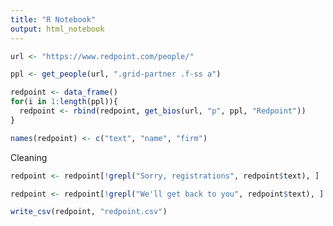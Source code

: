 ```yaml
---
title: "R Notebook"
output: html_notebook
---
```


```r
url <- "https://www.redpoint.com/people/"

ppl <- get_people(url, ".grid-partner .f-ss a")

redpoint <- data_frame()
for(i in 1:length(ppl)){
  redpoint <- rbind(redpoint, get_bios(url, "p", ppl, "Redpoint"))
}

names(redpoint) <- c("text", "name", "firm")

```

Cleaning
```r
redpoint <- redpoint[!grepl("Sorry, registrations", redpoint$text), ]

redpoint <- redpoint[!grepl("We'll get back to you", redpoint$text), ]

write_csv(redpoint, "redpoint.csv")
```

